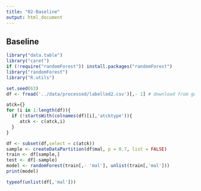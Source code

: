 ```yaml
---
title: "02-Baseline"
output: html_document
---
```



## Baseline 
```r
library("data.table")
library("caret")
if (!require("randomForest")) install.packages("randomForest")
library("randomForest")
library("R.utils")
```

```r
set.seed(63)
df <- fread('../data/processed/labelled2.csv')[,- 1] # download from google drive when confident in csv
```

```r
atck={}
for (i in 1:length(df)){
  if (!startsWith(colnames(df)[i],'atcktype')){
     atck <- c(atck,i)
  }
}
```

```r
df <- subset(df,select = c(atck))
sample <- createDataPartition(df$mal, p = 0.7, list = FALSE)
train <- df[sample,]
test <- df[-sample]
model <- randomForest(train[,- 'mal'], unlist(train[,'mal']))
print(model)
```


```r
typeof(unlist(df[,'mal']))
```









